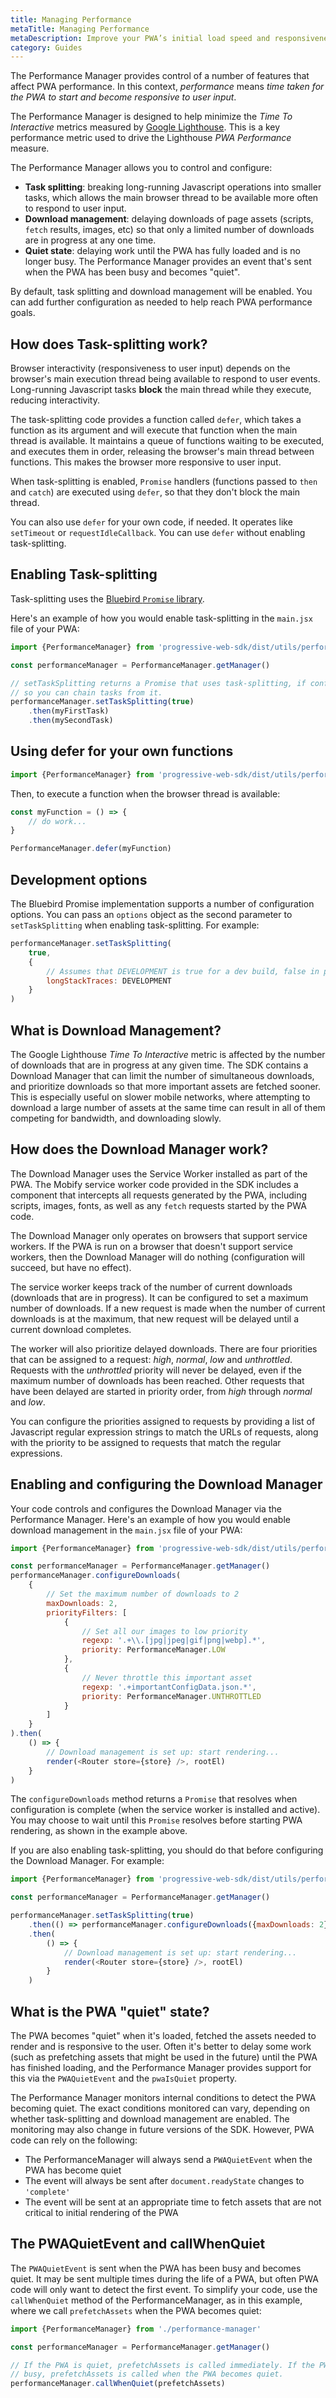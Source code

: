 ```yaml
---
title: Managing Performance
metaTitle: Managing Performance
metaDescription: Improve your PWA’s initial load speed and responsiveness with this guide to Mobify’s Performance Manager.
category: Guides
---
```


The Performance Manager provides control of a number of features that affect PWA
performance. In this context, _performance_ means _time taken for the PWA to
start and become responsive to user input_.

The Performance Manager is designed to help minimize the _Time To Interactive_
metrics measured by [Google
Lighthouse](https://developers.google.com/web/tools/lighthouse/). This is a key
performance metric used to drive the Lighthouse _PWA Performance_ measure.

The Performance Manager allows you to control and configure:

* **Task splitting**: breaking long-running Javascript operations into smaller
  tasks, which allows the main browser thread to be available more often to
  respond to user input.
* **Download management**: delaying downloads of page assets (scripts, `fetch`
  results, images, etc) so that only a limited number of downloads are in
  progress at any one time.
* **Quiet state**: delaying work until the PWA has fully loaded and is no longer
  busy.  The Performance Manager provides an event that's sent when the PWA has
  been busy and becomes "quiet".

By default, task splitting and download management will be enabled. You can add
further configuration as needed to help reach PWA performance goals.

## How does Task-splitting work?

Browser interactivity (responsiveness to user input) depends on the browser's
main execution thread being available to respond to user events. Long-running
Javascript tasks **block** the main thread while they execute, reducing
interactivity.

The task-splitting code provides a function called `defer`, which takes a
function as its argument and will execute that function when the main thread is
available. It maintains a queue of functions waiting to be executed, and
executes them in order, releasing the browser's main thread between functions.
This makes the browser more responsive to user input.

When task-splitting is enabled, `Promise` handlers (functions passed to `then`
and  `catch`) are executed using `defer`, so that they don't block the main
thread.

You can also use `defer` for your own code, if needed. It operates like
`setTimeout` or `requestIdleCallback`. You can use `defer` without enabling
task-splitting.

## Enabling Task-splitting

Task-splitting uses the [Bluebird `Promise`
library](http://bluebirdjs.com/docs/getting-started.html).

Here's an example of how you would enable task-splitting in the `main.jsx` file
of your PWA:

```javascript
import {PerformanceManager} from 'progressive-web-sdk/dist/utils/performance-manager'

const performanceManager = PerformanceManager.getManager()

// setTaskSplitting returns a Promise that uses task-splitting, if configured,
// so you can chain tasks from it.
performanceManager.setTaskSplitting(true)
    .then(myFirstTask)
    .then(mySecondTask)
```

## Using defer for your own functions

```javascript
import {PerformanceManager} from 'progressive-web-sdk/dist/utils/performance-manager'
```

Then, to execute a function when the browser thread is available:

```javascript
const myFunction = () => {
    // do work...
}

PerformanceManager.defer(myFunction)
```

## Development options

The Bluebird Promise implementation supports a number of configuration options.
You can pass an `options` object as the second parameter to `setTaskSplitting`
when enabling task-splitting. For example:

```javascript
performanceManager.setTaskSplitting(
    true,
    {
        // Assumes that DEVELOPMENT is true for a dev build, false in production
        longStackTraces: DEVELOPMENT
    }
)
```

## What is Download Management?

The Google Lighthouse _Time To Interactive_ metric is affected by the number of
downloads that are in progress at any given time. The SDK contains a Download
Manager that can limit the number of simultaneous downloads, and prioritize
downloads so that more important assets are fetched sooner. This is especially
useful on slower mobile networks, where attempting to download a large number of
assets at the same time can result in all of them competing for bandwidth, and
downloading slowly.

## How does the Download Manager work?

The Download Manager uses the Service Worker installed as part of the PWA. The
Mobify service worker code provided in the SDK includes a component that
intercepts all requests generated by the PWA, including scripts, images, fonts,
as well as any `fetch` requests started by the PWA code.

The Download Manager only operates on browsers that support service workers. If
the PWA is run on a browser that doesn't support service workers, then the
Download Manager will do nothing (configuration will succeed, but have no
effect).

The service worker keeps track of the number of current downloads (downloads
that are in progress). It can be configured to set a maximum number of
downloads. If a new request is made when the number of current downloads is at
the maximum, that new request will be delayed until a current download
completes.

The worker will also prioritize delayed downloads. There are four priorities
that can be assigned to a request: _high_, _normal_, _low_ and _unthrottled_.
Requests with the _unthrottled_ priority will never be delayed, even if the
maximum number of downloads has been reached. Other requests that have been
delayed are started in priority order, from _high_ through _normal_ and _low_.

You can configure the priorities assigned to requests by providing a list of
Javascript regular expression strings to match the URLs of requests, along with
the priority to be assigned to requests that match the regular expressions.

## Enabling and configuring the Download Manager

Your code controls and configures the Download Manager via the Performance
Manager. Here's an example of how you would enable download management in the
`main.jsx` file of your PWA:

```javascript
import {PerformanceManager} from 'progressive-web-sdk/dist/utils/performance-manager'

const performanceManager = PerformanceManager.getManager()
performanceManager.configureDownloads(
    {
        // Set the maximum number of downloads to 2
        maxDownloads: 2,
        priorityFilters: [
            {
                // Set all our images to low priority
                regexp: '.+\\.[jpg|jpeg|gif|png|webp].*',
                priority: PerformanceManager.LOW
            },
            {
                // Never throttle this important asset
                regexp: '.+importantConfigData.json.*',
                priority: PerformanceManager.UNTHROTTLED
            }
        ]
    }
).then(
    () => {
        // Download management is set up: start rendering...
        render(<Router store={store} />, rootEl)
    }
)
```

The `configureDownloads` method returns a `Promise` that resolves when
configuration is complete (when the service worker is installed and active). You
may choose to wait until this `Promise` resolves before starting PWA rendering,
as shown in the example above.

If you are also enabling task-splitting, you should do that before configuring
the Download Manager. For example:

```javascript
import {PerformanceManager} from 'progressive-web-sdk/dist/utils/performance-manager'

const performanceManager = PerformanceManager.getManager()

performanceManager.setTaskSplitting(true)
    .then(() => performanceManager.configureDownloads({maxDownloads: 2}))
    .then(
        () => {
            // Download management is set up: start rendering...
            render(<Router store={store} />, rootEl)
        }
    )
```

## What is the PWA "quiet" state?

The PWA becomes "quiet" when it's loaded, fetched the assets needed to render
and is responsive to the user. Often it's better to delay some work (such as
prefetching assets that might be used in the future) until the PWA has finished
loading, and the Performance Manager provides support for this via the
`PWAQuietEvent` and the `pwaIsQuiet` property.

The Performance Manager monitors internal conditions to detect the PWA becoming
quiet. The exact conditions monitored can vary, depending on whether
task-splitting and download management are enabled. The monitoring may also
change in future versions of the SDK. However, PWA code can rely on the
following:

* The PerformanceManager will always send a `PWAQuietEvent` when the PWA has
  become quiet
* The event will always be sent after `document.readyState` changes to
  `'complete'`
* The event will be sent at an appropriate time to fetch assets that are not
  critical to initial rendering of the PWA

## The PWAQuietEvent and callWhenQuiet

The `PWAQuietEvent` is sent when the PWA has been busy and becomes quiet. It may
be sent multiple times during the life of a PWA, but often PWA code will only
want to detect the first event. To simplify your code, use the `callWhenQuiet`
method of the PerformanceManager, as in this example, where we call
`prefetchAssets` when the PWA becomes quiet:

```javascript
import {PerformanceManager} from './performance-manager'

const performanceManager = PerformanceManager.getManager()

// If the PWA is quiet, prefetchAssets is called immediately. If the PWA is
// busy, prefetchAssets is called when the PWA becomes quiet.
performanceManager.callWhenQuiet(prefetchAssets)
```
